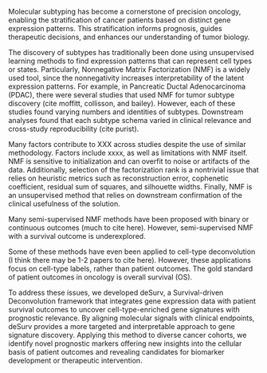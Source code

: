 Molecular subtyping has become a cornerstone of precision oncology, enabling the stratification of cancer patients based on distinct gene expression patterns. This stratification informs prognosis, guides therapeutic decisions, and enhances our understanding of tumor biology. 

The discovery of subtypes has traditionally been done using unsupervised learning methods to find expression patterns that can represent cell types or states. Particularly, Nonnegative Matrix Factorization (NMF) is a widely used tool, since the nonnegativity increases interpretability of the latent expression patterns. For example, in Pancreatic Ductal Adenocarcinoma (PDAC), there were several studies that used NMF for tumor subtype discovery (cite moffitt, collisson, and bailey). However, each of these studies found varying numbers and identities of subtypes. Downstream analyses found that each subtype schema varied in clinical relevance and cross-study reproducibility (cite purist).


Many factors contribute to XXX across studies despite the use of similar methodology. Factors include xxxx, as well as limitations with NMF itself. NMF is sensitive to initialization and can overfit to noise or artifacts of the data. Additionally, selection of the factorization rank is a nontrivial issue that relies on heuristic metrics such as reconstruction error, cophenetic coefficient, residual sum of squares, and silhouette widths. Finally, NMF is an unsupervised method that relies on downstream confirmation of the clinical usefulness of the solution.

Many semi-supervised NMF methods have been proposed with binary or continuous outcomes (much to cite here). However, semi-supervised NMF with a survival outcome is underexplored.

Some of these methods have even been applied to cell-type deconvolution (I think there may be 1-2 papers to cite here). However, these applications focus on cell-type labels, rather than patient outcomes. The gold standard of patient outcomes in oncology is overall survival (OS).

To address these issues, we developed deSurv, a Survival-driven Deconvolution framework that integrates gene expression data with patient survival outcomes to uncover cell-type-enriched gene signatures with prognostic relevance. By aligning molecular signals with clinical endpoints, deSurv provides a more targeted and interpretable approach to gene signature discovery. Applying this method to diverse cancer cohorts, we identify novel prognostic markers  offering new insights into the cellular basis of patient outcomes and revealing candidates for biomarker development or therapeutic intervention.